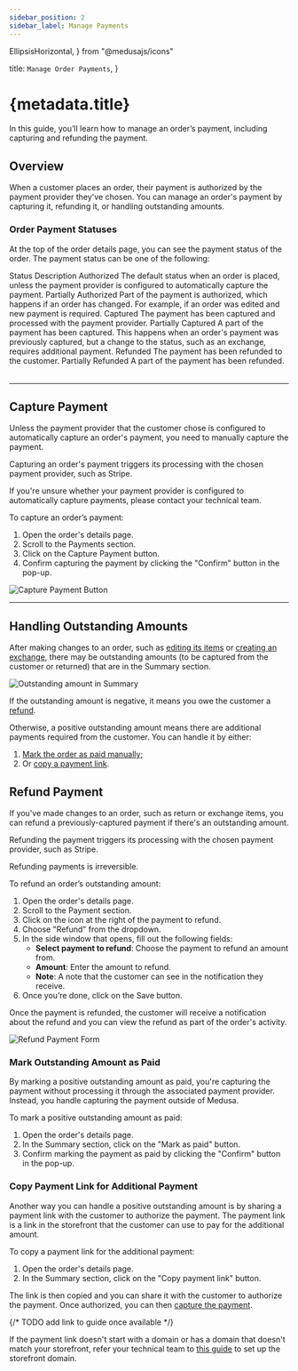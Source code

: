 ```yaml
---
sidebar_position: 2
sidebar_label: Manage Payments
---
```


  EllipsisHorizontal, 
} from "@medusajs/icons"

  title: `Manage Order Payments`,
}

# {metadata.title}

In this guide, you’ll learn how to manage an order’s payment, including capturing and refunding the payment.

## Overview

When a customer places an order, their payment is authorized by the payment provider they've chosen. You can manage an order's payment by capturing it, refunding it, or handling outstanding amounts.

### Order Payment Statuses

At the top of the order details page, you can see the payment status of the order. The payment status can be one of the following:

<Table>
  <Table.Header>
    <Table.Row>
      <Table.HeaderCell>Status</Table.HeaderCell>
      <Table.HeaderCell>Description</Table.HeaderCell>
    </Table.Row>
  </Table.Header>
  <Table.Body>
    <Table.Row>
      <Table.Cell>Authorized</Table.Cell>
      <Table.Cell>The default status when an order is placed, unless the payment provider is configured to automatically capture the payment.</Table.Cell>
    </Table.Row>
    <Table.Row>
      <Table.Cell>Partially Authorized</Table.Cell>
      <Table.Cell>Part of the payment is authorized, which happens if an order has changed. For example, if an order was edited and new payment is required.</Table.Cell>
    </Table.Row>
    <Table.Row>
      <Table.Cell>Captured</Table.Cell>
      <Table.Cell>The payment has been captured and processed with the payment provider.</Table.Cell>
    </Table.Row>
    <Table.Row>
      <Table.Cell>Partially Captured</Table.Cell>
      <Table.Cell>A part of the payment has been captured. This happens when an order's payment was previously captured, but a change to the status, such as an exchange, requires additional payment.</Table.Cell>
    </Table.Row>
    <Table.Row>
      <Table.Cell>Refunded</Table.Cell>
      <Table.Cell>The payment has been refunded to the customer.</Table.Cell>
    </Table.Row>
    <Table.Row>
      <Table.Cell>Partially Refunded</Table.Cell>
      <Table.Cell>A part of the payment has been refunded.</Table.Cell>
    </Table.Row>
  </Table.Body>
</Table>

---

## Capture Payment

Unless the payment provider that the customer chose is configured to automatically capture an order's payment, you need to manually capture the payment.

Capturing an order's payment triggers its processing with the chosen payment provider, such as Stripe.

<Note>

If you're unsure whether your payment provider is configured to automatically capture payments, please contact your technical team.

</Note>

To capture an order’s payment:

1. Open the order's details page.
2. Scroll to the Payments section.
3. Click on the Capture Payment button.
4. Confirm capturing the payment by clicking the "Confirm" button in the pop-up.

![Capture Payment Button](https://res.cloudinary.com/dza7lstvk/image/upload/v1739548104/User%20Guide/Screenshot_2025-02-14_at_5.48.04_PM_usm2le.png)

---

## Handling Outstanding Amounts

After making changes to an order, such as [editing its items](../edit/page.mdx) or [creating an exchange](../exchanges/page.mdx), there may be outstanding amounts (to be captured from the customer or returned) that are in the Summary section.

![Outstanding amount in Summary](https://res.cloudinary.com/dza7lstvk/image/upload/v1739801684/User%20Guide/Screenshot_2025-02-17_at_4.14.05_PM_qmw7gr.png)

If the outstanding amount is negative, it means you owe the customer a [refund](#refund-payment).

Otherwise, a positive outstanding amount means there are additional payments required from the customer. You can handle it by either:

1. [Mark the order as paid manually](#mark-outstanding-amount-as-paid);
2. Or [copy a payment link](#copy-payment-link-for-additional-payment).

## Refund Payment

If you've made changes to an order, such as return or exchange items, you can refund a previously-captured payment if there's an outstanding amount.

Refunding the payment triggers its processing with the chosen payment provider, such as Stripe.

<Note type="warning">

Refunding payments is irreversible.

</Note>

To refund an order’s outstanding amount:

1. Open the order's details page.
2. Scroll to the Payment section.
3. Click on the <InlineIcon Icon={EllipsisHorizontal} alt="three-dots" /> icon at the right of the payment to refund.
4. Choose "Refund" from the dropdown.
5. In the side window that opens, fill out the following fields:
    - **Select payment to refund**: Choose the payment to refund an amount from.
    - **Amount**: Enter the amount to refund.
    - **Note**: A note that the customer can see in the notification they receive.
6. Once you’re done, click on the Save button.

Once the payment is refunded, the customer will receive a notification about the refund and you can view the refund as part of the order's activity.

![Refund Payment Form](https://res.cloudinary.com/dza7lstvk/image/upload/v1739550855/User%20Guide/Screenshot_2025-02-14_at_6.34.01_PM_l9evmh.png)

### Mark Outstanding Amount as Paid

By marking a positive outstanding amount as paid, you're capturing the payment without processing it through the associated payment provider. Instead, you handle capturing the payment outside of Medusa.

To mark a positive outstanding amount as paid:

1. Open the order's details page.
2. In the Summary section, click on the "Mark as paid" button.
3. Confirm marking the payment as paid by clicking the "Confirm" button in the pop-up.

### Copy Payment Link for Additional Payment

Another way you can handle a positive outstanding amount is by sharing a payment link with the customer to authorize the payment. The payment link is a link in the storefront that the customer can use to pay for the additional amount.

To copy a payment link for the additional payment:

1. Open the order's details page.
2. In the Summary section, click on the "Copy payment link" button.

The link is then copied and you can share it with the customer to authorize the payment. Once authorized, you can then [capture the payment](../payments/page.mdx#capture-payment).

<Note title="Tip">

{/* TODO add link to guide once available */}

If the payment link doesn't start with a domain or has a domain that doesn't match your storefront, refer your technical team to [this guide](#) to set up the storefront domain.

</Note>
